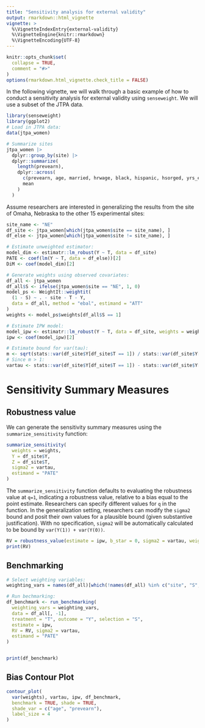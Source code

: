 ```yaml
---
title: "Sensitivity analysis for external validity"
output: rmarkdown::html_vignette
vignette: >
  %\VignetteIndexEntry{external-validity}
  %\VignetteEngine{knitr::rmarkdown}
  %\VignetteEncoding{UTF-8}
---
```


```r
knitr::opts_chunk$set(
  collapse = TRUE,
  comment = "#>"
)
options(rmarkdown.html_vignette.check_title = FALSE)

```

In the following vignette, we will walk through a basic example of how to conduct a sensitivity analysis for external validity using `senseweight`. We will use a subset of the JTPA data. 

```r
library(senseweight)
library(ggplot2)
# Load in JTPA data:
data(jtpa_women)
```


```r
# Summarize sites
jtpa_women |>
  dplyr::group_by(site) |>
  dplyr::summarize(
    length(prevearn),
    dplyr::across(
      c(prevearn, age, married, hrwage, black, hispanic, hsorged, yrs_educ), 
      mean
    )
  )
```


Assume researchers are interested in generalizing the results from the site of Omaha, Nebraska to the other 15 experimental sites: 
```r
site_name <- "NE"
df_site <- jtpa_women[which(jtpa_women$site == site_name), ]
df_else <- jtpa_women[which(jtpa_women$site != site_name), ]

# Estimate unweighted estimator:
model_dim <- estimatr::lm_robust(Y ~ T, data = df_site)
PATE <- coef(lm(Y ~ T, data = df_else))[2]
DiM <- coef(model_dim)[2]

# Generate weights using observed covariates:
df_all <- jtpa_women
df_all$S <- ifelse(jtpa_women$site == "NE", 1, 0)
model_ps <- WeightIt::weightit(
  (1 - S) ~ . - site - T - Y, 
  data = df_all, method = "ebal", estimand = "ATT"
)
weights <- model_ps$weights[df_all$S == 1]

# Estimate IPW model:
model_ipw <- estimatr::lm_robust(Y ~ T, data = df_site, weights = weights)
ipw <- coef(model_ipw)[2]

# Estimate bound for var(tau):
m <- sqrt(stats::var(df_site$Y[df_site$T == 1]) / stats::var(df_site$Y[df_site$T == 0]))
# Since m > 1:
vartau <- stats::var(df_site$Y[df_site$T == 1]) - stats::var(df_site$Y[df_site$T == 0])
```

# Sensitivity Summary Measures 

## Robustness value
We can generate the sensitivity summary measures using the `summarize_sensitivity` function: 
```r
summarize_sensitivity(
  weights = weights, 
  Y = df_site$Y, 
  Z = df_site$T, 
  sigma2 = vartau, 
  estimand = "PATE"
)
```


The `summarize_sensitivity` function defaults to evaluating the robustness value at `q=1`, indicating a robustness value, relative to a bias equal to the point estimate. Researchers can specify different values for `q` in the function. In the generalization setting, researchers can modify the `sigma2` bound and posit their own values for a plausible bound (given substantive justification). With no specification, `sigma2` will be automatically calculated to be bound by `var(Y(1)) + var(Y(0))`. 

```r
RV = robustness_value(estimate = ipw, b_star = 0, sigma2 = vartau, weights = weights)
print(RV)
```

## Benchmarking
```r
# Select weighting variables:
weighting_vars = names(df_all)[which(!names(df_all) %in% c("site", "S", "Y", "T"))]

# Run bechmarking:
df_benchmark <- run_benchmarking(
  weighting_vars = weighting_vars,
  data = df_all[, -1],
  treatment = "T", outcome = "Y", selection = "S",
  estimate = ipw,
  RV = RV, sigma2 = vartau,
  estimand = "PATE"
)


print(df_benchmark)
```

## Bias Contour Plot
```r
contour_plot(
  var(weights), vartau, ipw, df_benchmark,
  benchmark = TRUE, shade = TRUE,
  shade_var = c("age", "prevearn"),
  label_size = 4
) 
```

